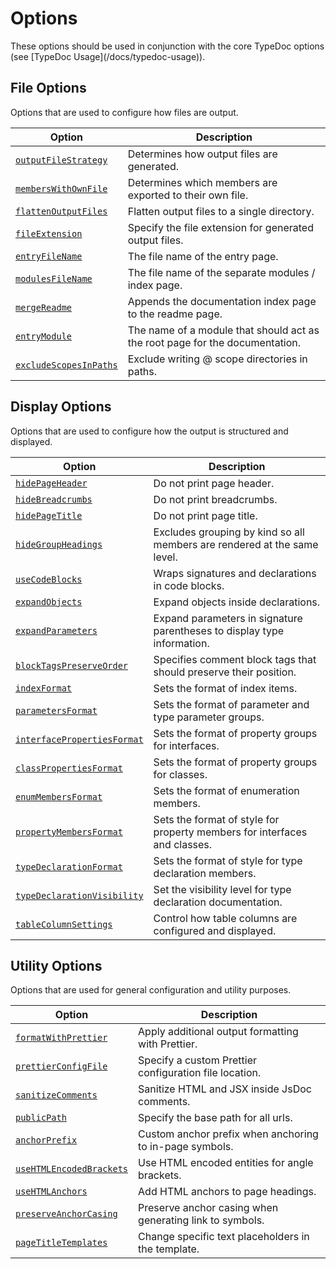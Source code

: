 
# Options

<Callout type="info">
  These options should be used in conjunction with the core TypeDoc options (see
  [TypeDoc Usage](/docs/typedoc-usage)).
</Callout>

## File Options

Options that are used to configure how files are output.

| Option                                                                      | Description                                                                  |
| --------------------------------------------------------------------------- | ---------------------------------------------------------------------------- |
| [`outputFileStrategy`](./options/file-options.mdx#--outputfilestrategy)     | Determines how output files are generated.                                   |
| [`membersWithOwnFile`](./options/file-options.mdx#--memberswithownfile)     | Determines which members are exported to their own file.                     |
| [`flattenOutputFiles`](./options/file-options.mdx#--flattenoutputfiles)     | Flatten output files to a single directory.                                  |
| [`fileExtension`](./options/file-options.mdx#--fileextension)               | Specify the file extension for generated output files.                       |
| [`entryFileName`](./options/file-options.mdx#--entryfilename)               | The file name of the entry page.                                             |
| [`modulesFileName`](./options/file-options.mdx#--modulesfilename)           | The file name of the separate modules / index page.                          |
| [`mergeReadme`](./options/file-options.mdx#--mergereadme)                   | Appends the documentation index page to the readme page.                     |
| [`entryModule`](./options/file-options.mdx#--entrymodule)                   | The name of a module that should act as the root page for the documentation. |
| [`excludeScopesInPaths`](./options/file-options.mdx#--excludescopesinpaths) | Exclude writing @ scope directories in paths.                                |

## Display Options

Options that are used to configure how the output is structured and displayed.

| Option                                                                                   | Description                                                               |
| ---------------------------------------------------------------------------------------- | ------------------------------------------------------------------------- |
| [`hidePageHeader`](./options/display-options.mdx#--hidepageheader)                       | Do not print page header.                                                 |
| [`hideBreadcrumbs`](./options/display-options.mdx#--hidebreadcrumbs)                     | Do not print breadcrumbs.                                                 |
| [`hidePageTitle`](./options/display-options.mdx#--hidepagetitle)                         | Do not print page title.                                                  |
| [`hideGroupHeadings`](./options/display-options.mdx#--hidegroupheadings)                 | Excludes grouping by kind so all members are rendered at the same level.  |
| [`useCodeBlocks`](./options/display-options.mdx#--usecodeblocks)                         | Wraps signatures and declarations in code blocks.                         |
| [`expandObjects`](./options/display-options.mdx#--expandobjects)                         | Expand objects inside declarations.                                       |
| [`expandParameters`](./options/display-options.mdx#--expandparameters)                   | Expand parameters in signature parentheses to display type information.   |
| [`blockTagsPreserveOrder`](./options/display-options.mdx#--blocktagspreserveorder)       | Specifies comment block tags that should preserve their position.         |
| [`indexFormat`](./options/display-options.mdx#--indexformat)                             | Sets the format of index items.                                           |
| [`parametersFormat`](./options/display-options.mdx#--parametersformat)                   | Sets the format of parameter and type parameter groups.                   |
| [`interfacePropertiesFormat`](./options/display-options.mdx#--interfacepropertiesformat) | Sets the format of property groups for interfaces.                        |
| [`classPropertiesFormat`](./options/display-options.mdx#--classpropertiesformat)         | Sets the format of property groups for classes.                           |
| [`enumMembersFormat`](./options/display-options.mdx#--enummembersformat)                 | Sets the format of enumeration members.                                   |
| [`propertyMembersFormat`](./options/display-options.mdx#--propertymembersformat)         | Sets the format of style for property members for interfaces and classes. |
| [`typeDeclarationFormat`](./options/display-options.mdx#--typedeclarationformat)         | Sets the format of style for type declaration members.                    |
| [`typeDeclarationVisibility`](./options/display-options.mdx#--typedeclarationvisibility) | Set the visibility level for type declaration documentation.              |
| [`tableColumnSettings`](./options/display-options.mdx#--tablecolumnsettings)             | Control how table columns are configured and displayed.                   |

## Utility Options

Options that are used for general configuration and utility purposes.

| Option                                                                             | Description                                             |
| ---------------------------------------------------------------------------------- | ------------------------------------------------------- |
| [`formatWithPrettier`](./options/utility-options.mdx#--formatwithprettier)         | Apply additional output formatting with Prettier.       |
| [`prettierConfigFile`](./options/utility-options.mdx#--prettierconfigfile)         | Specify a custom Prettier configuration file location.  |
| [`sanitizeComments`](./options/utility-options.mdx#--sanitizecomments)             | Sanitize HTML and JSX inside JsDoc comments.            |
| [`publicPath`](./options/utility-options.mdx#--publicpath)                         | Specify the base path for all urls.                     |
| [`anchorPrefix`](./options/utility-options.mdx#--anchorprefix)                     | Custom anchor prefix when anchoring to in-page symbols. |
| [`useHTMLEncodedBrackets`](./options/utility-options.mdx#--usehtmlencodedbrackets) | Use HTML encoded entities for angle brackets.           |
| [`useHTMLAnchors`](./options/utility-options.mdx#--usehtmlanchors)                 | Add HTML anchors to page headings.                      |
| [`preserveAnchorCasing`](./options/utility-options.mdx#--preserveanchorcasing)     | Preserve anchor casing when generating link to symbols. |
| [`pageTitleTemplates`](./options/utility-options.mdx#--pagetitletemplates)         | Change specific text placeholders in the template.      |
